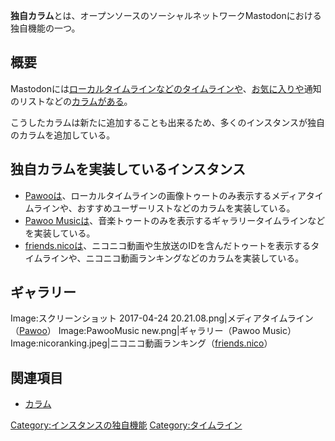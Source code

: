 '''独自カラム'''とは、オープンソースのソーシャルネットワークMastodonにおける独自機能の一つ。

== 概要 ==
Mastodonには[[ローカルタイムライン]]などの[[タイムライン]]や、[[お気に入り]]や通知のリストなどの[[カラム]]がある。

こうしたカラムは新たに追加することも出来るため、多くのインスタンスが独自のカラムを追加している。

== 独自カラムを実装しているインスタンス ==
* [[Pawoo]]は、ローカルタイムラインの画像トゥートのみ表示するメディアタイムラインや、おすすめユーザーリストなどのカラムを実装している。
* [[Pawoo#Pawoo Music|Pawoo Music]]は、音楽トゥートのみを表示するギャラリータイムラインなどを実装している。
* [[friends.nico]]は、ニコニコ動画や生放送のIDを含んだトゥートを表示するタイムラインや、ニコニコ動画ランキングなどのカラムを実装している。

== ギャラリー ==
<gallery>
Image:スクリーンショット 2017-04-24 20.21.08.png|メディアタイムライン（[[Pawoo]]）
Image:PawooMusic new.png|ギャラリー（Pawoo Music）
Image:nicoranking.jpeg|ニコニコ動画ランキング（[[friends.nico]]）
</gallery>

== 関連項目 ==
* [[カラム]]

{{DEFAULTSORT:とくしからむ}}
[[Category:インスタンスの独自機能]]
[[Category:タイムライン]]